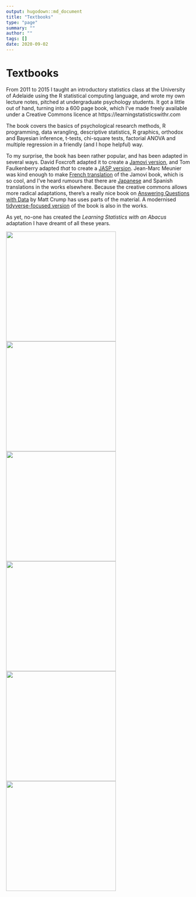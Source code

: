 ```yaml
---
output: hugodown::md_document
title: "Textbooks"
type: "page"
summary: ""
author: ""
tags: []
date: 2020-09-02
---
```


# Textbooks

From 2011 to 2015 I taught an introductory statistics class at the University of Adelaide using the R statistical computing language, and wrote my own lecture notes, pitched at undergraduate psychology students. It got a little out of hand, turning into a 600 page book, which I've made freely available under a Creative Commons licence at https://learningstatisticswithr.com

The book covers the basics of psychological research methods, R programming, data wrangling, descriptive statistics, R graphics, orthodox and Bayesian inference, t-tests, chi-square tests, factorial ANOVA and multiple regression in a friendly (and I hope helpful) way. 

To my surprise, the book has been rather popular, and has been adapted in several ways. David Foxcroft adapted it to create a [Jamovi version](https://doi.org/10.24384/hgc3-7p15), and Tom Faulkenberry adapted *that* to create a [JASP version](https://learnstatswithjasp.com/). Jean-Marc Meunier was kind enough to make [French translation](https://hal.archives-ouvertes.fr/hal-02335912/document) of the Jamovi book, which is so cool, and I've heard rumours that there are [Japanese](https://bookdown.org/sbtseiji/lswjamoviJ/) and Spanish translations in the works elsewhere. Because the creative commons allows more radical adaptations, there's a really nice book on [Answering Questions with Data](https://crumplab.github.io/statistics/) by Matt Crump has uses parts of the material. A modernised [tidyverse-focused version](https://tidylsr.djnavarro.net) of the book is also in the works. 

As yet, no-one has created the *Learning Statistics with an Abacus* adaptation I have dreamt of all these years. 

<a href="https://learningstatisticswithr.com"><img src="/textbooks/lsr.png" height=300px></a>
<a href="https://doi.org/10.24384/hgc3-7p15"><img src="/textbooks/jamovi.png" height=300px></a>
<a href="https://learnstatswithjasp.com/"><img src="/textbooks/jasp.png" height=300px></a>
<a href="https://hal.archives-ouvertes.fr/hal-02335912/document"><img src="/textbooks/jamovi_french.png" height=300px></a>
<a href="https://bookdown.org/sbtseiji/lswjamoviJ"><img src="/textbooks/jamovi_japanese.png" height=300px></a>
<a href="https://crumplab.github.io/statistics/"><img src="/textbooks/answering_questions.png" height=300px></a>



